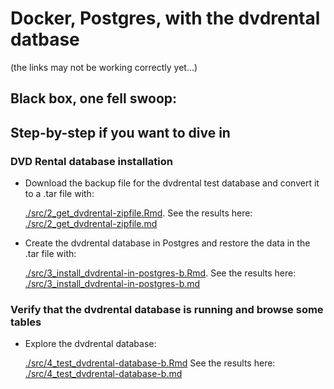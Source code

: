 # Docker, Postgres, with the dvdrental datbase

(the links may not be working correctly yet...)

## Black box, one fell swoop:

## Step-by-step if you want to dive in


### DVD Rental database installation

* Download the backup file for the dvdrental test database and convert it to a .tar file with:

   [./src/2_get_dvdrental-zipfile.Rmd](./src/2_get_dvdrental-zipfile.Rmd). See the results here: [./src/2_get_dvdrental-zipfile.md](./src/2_get_dvdrental-zipfile.md)

* Create the dvdrental database in Postgres and restore the data in the .tar file with:

   [./src/3_install_dvdrental-in-postgres-b.Rmd](./src/3_install_dvdrental-in-postgres-b.Rmd).  See the results here: [./src/3_install_dvdrental-in-postgres-b.md](./src/3_install_dvdrental-in-postgres-b.md)

### Verify that the dvdrental database is running and browse some tables

* Explore the dvdrental database:

   [./src/4_test_dvdrental-database-b.Rmd](./src/4_test_dvdrental-database-b.Rmd) See the results here: [./src/4_test_dvdrental-database-b.md](./src/4_test_dvdrental-database-b.md)


